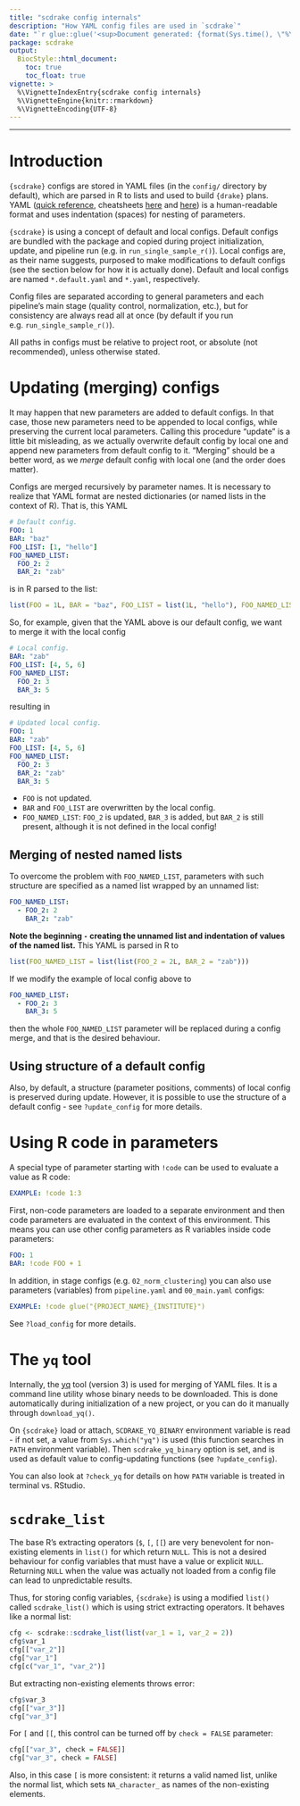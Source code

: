 ```yaml
---
title: "scdrake config internals"
description: "How YAML config files are used in `scdrake`"
date: "`r glue::glue('<sup>Document generated: {format(Sys.time(), \"%Y-%m-%d %H:%M:%S %Z%z</sup>\")}')`"
package: scdrake
output:
  BiocStyle::html_document:
    toc: true
    toc_float: true
vignette: >
  %\VignetteIndexEntry{scdrake config internals}
  %\VignetteEngine{knitr::rmarkdown}
  %\VignetteEncoding{UTF-8}
---
```


***

# Introduction

`{scdrake}` configs are stored in YAML files (in the `config/` directory by default), which are parsed in R to lists
and used to build `{drake}` plans.
YAML ([quick reference](https://docs.ansible.com/ansible/latest/reference_appendices/YAMLSyntax.html),
cheatsheets [here](https://lzone.de/cheat-sheet/YAML) and [here](https://learnxinyminutes.com/docs/yaml/))
is a human-readable format and uses indentation (spaces) for nesting of parameters.

`{scdrake}` is using a concept of default and local configs. Default configs are bundled with the package and copied
during project initialization, update, and pipeline run (e.g. in `run_single_sample_r()`).
Local configs are, as their name suggests, purposed to make modifications to default configs
(see the section below for how it is actually done).
Default and local configs are named `*.default.yaml` and `*.yaml`, respectively.

Config files are separated according to general parameters and each pipeline's main stage
(quality control, normalization, etc.), but for consistency are always read all at once
(by default if you run e.g. `run_single_sample_r()`).

All paths in configs must be relative to project root, or absolute (not recommended), unless otherwise stated.

# Updating (merging) configs

It may happen that new parameters are added to default configs. In that case, those new parameters need to be appended
to local configs, while preserving the current local parameters. Calling this procedure "update" is a little bit misleading,
as we actually overwrite default config by local one and append new parameters from default config to it.
"Merging" should be a better word, as we *merge* default config with local one (and the order does matter).

Configs are merged recursively by parameter names. It is necessary to realize that YAML format are nested dictionaries
(or named lists in the context of R). That is, this YAML

```yaml
# Default config.
FOO: 1
BAR: "baz"
FOO_LIST: [1, "hello"]
FOO_NAMED_LIST:
  FOO_2: 2
  BAR_2: "zab"
```

is in R parsed to the list:

```r
list(FOO = 1L, BAR = "baz", FOO_LIST = list(1L, "hello"), FOO_NAMED_LIST = list(FOO_2 = 2L, BAR_2 = "zab"))
```

So, for example, given that the YAML above is our default config, we want to merge it with the local config

```yaml
# Local config.
BAR: "zab"
FOO_LIST: [4, 5, 6]
FOO_NAMED_LIST:
  FOO_2: 3
  BAR_3: 5
```

resulting in

```yaml
# Updated local config.
FOO: 1
BAR: "zab"
FOO_LIST: [4, 5, 6]
FOO_NAMED_LIST:
  FOO_2: 3
  BAR_2: "zab"
  BAR_3: 5
```

- `FOO` is not updated.
- `BAR` and `FOO_LIST` are overwritten by the local config.
- `FOO_NAMED_LIST`: `FOO_2` is updated, `BAR_3` is added, but `BAR_2` is still present, although it is not defined
  in the local config!

## Merging of nested named lists

To overcome the problem with `FOO_NAMED_LIST`, parameters with such structure are specified as a named list wrapped
by an unnamed list:

```yaml
FOO_NAMED_LIST:
  - FOO_2: 2
    BAR_2: "zab"
```

**Note the beginning `-` creating the unnamed list and indentation of values of the named list.**
This YAML is parsed in R to

```r
list(FOO_NAMED_LIST = list(list(FOO_2 = 2L, BAR_2 = "zab")))
```

If we modify the example of local config above to

```yaml
FOO_NAMED_LIST:
  - FOO_2: 3
    BAR_3: 5
```

then the whole `FOO_NAMED_LIST` parameter will be replaced during a config merge, and that is the desired behaviour.

## Using structure of a default config

Also, by default, a structure (parameter positions, comments) of local config is preserved during update.
However, it is possible to use the structure of a default config - see `?update_config` for more details.

# Using R code in parameters

A special type of parameter starting with `!code` can be used to evaluate a value as R code:

```yaml
EXAMPLE: !code 1:3
```

First, non-code parameters are loaded to a separate environment and then code parameters are evaluated in the
context of this environment. This means you can use other config parameters as R variables inside code parameters:

```yaml
FOO: 1
BAR: !code FOO + 1
```

In addition, in stage configs (e.g. `02_norm_clustering`) you can also use parameters (variables) from `pipeline.yaml`
and `00_main.yaml` configs:

```yaml
EXAMPLE: !code glue("{PROJECT_NAME}_{INSTITUTE}")
```

See `?load_config` for more details.

# The `yq` tool

Internally, the [yq](https://github.com/mikefarah/yq) tool (version 3) is used for merging of YAML files.
It is a command line utility whose binary needs to be downloaded. This is done automatically during initialization of
a new project, or you can do it manually through `download_yq()`.

On `{scdrake}` load or attach, `SCDRAKE_YQ_BINARY` environment variable is read - if not set,
a value from `Sys.which("yq")` is used (this function searches in `PATH` environment variable).
Then `scdrake_yq_binary` option is set, and is used as default value to config-updating functions (see `?update_config`).

You can also look at `?check_yq` for details on how `PATH` variable is treated in terminal vs. RStudio.

# `scdrake_list`

The base R's extracting operators (`$`, `[`, `[[`) are very benevolent for non-existing elements in `list()`
for which return `NULL`. This is not a desired behaviour for config variables that must have a value or explicit
`NULL`. Returning `NULL` when the value was actually not loaded from a config file can lead to unpredictable results.

Thus, for storing config variables, `{scdrake}` is using a modified `list()` called `scdrake_list()`
which is using strict extracting operators. It behaves like a normal list:

```r
cfg <- scdrake::scdrake_list(list(var_1 = 1, var_2 = 2))
cfg$var_1
cfg[["var_2"]]
cfg["var_1"]
cfg[c("var_1", "var_2")]
```

But extracting non-existing elements throws error:

```r
cfg$var_3
cfg[["var_3"]]
cfg["var_3"]
```

For `[` and `[[`, this control can be turned off by `check = FALSE` parameter:

```r
cfg[["var_3", check = FALSE]]
cfg["var_3", check = FALSE]
```

Also, in this case `[` is more consistent: it returns a valid named list, unlike the normal list, which sets
`NA_character_` as names of the non-existing elements.
